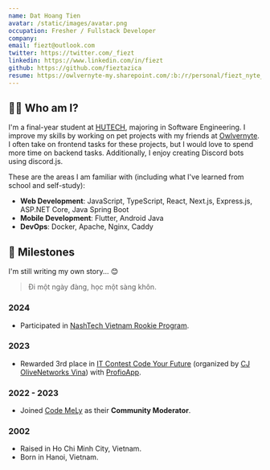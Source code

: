 ```yaml
---
name: Dat Hoang Tien
avatar: /static/images/avatar.png
occupation: Fresher / Fullstack Developer
company:
email: fiezt@outlook.com
twitter: https://twitter.com/_fiezt
linkedin: https://www.linkedin.com/in/fiezt
github: https://github.com/fieztazica
resume: https://owlvernyte-my.sharepoint.com/:b:/r/personal/fiezt_nyte_studio/Documents/CVs/cv-20240711.pdf?csf=1&web=1&e=HZfVL9
---
```


## 🙋‍♂️ Who am I?

I'm a final-year student at [HUTECH](https://www.hutech.edu.vn), majoring in Software Engineering. I improve my skills by working on pet projects with my friends at [Owlvernyte](https://github.com/Owlvernyte). I often take on frontend tasks for these projects, but I would love to spend more time on backend tasks. Additionally, I enjoy creating Discord bots using discord.js.

These are the areas I am familiar with (including what I've learned from school and self-study):

- **Web Development**: JavaScript, TypeScript, React, Next.js, Express.js, ASP.NET Core, Java Spring Boot
- **Mobile Development**: Flutter, Android Java
- **DevOps**: Docker, Apache, Nginx, Caddy

## 🚗 Milestones

I'm still writing my own story... 😊

> Đi một ngày đàng, học một sàng khôn.

### 2024

- Participated in [NashTech Vietnam Rookie Program](https://careers.nashtechglobal.com/fresher-program/).

### 2023

- Rewarded 3rd place in [IT Contest Code Your Future](https://www.linkedin.com/posts/cj-olivenetworks-vina_itcontest-codeabryourabrfuture-cjvietnamhq-activity-7117777134567256067-CB5n) (organized by [CJ OliveNetworks Vina](https://www.linkedin.com/company/cj-olivenetworks-vina)) with [ProfioApp](https://github.com/HutechCJ/ProfioApp).

### 2022 - 2023

- Joined [Code MeLy](https://facebook.com/code.mely) as their **Community Moderator**.

### 2002

- Raised in Ho Chi Minh City, Vietnam.
- Born in Hanoi, Vietnam.
